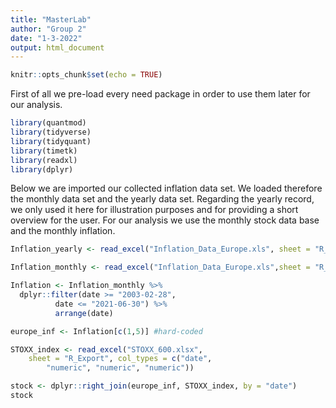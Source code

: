 ```yaml
---
title: "MasterLab"
author: "Group 2"
date: "1-3-2022"
output: html_document
---
```


```r
knitr::opts_chunk$set(echo = TRUE)
```

First of all we pre-load every need package in order to use them later for our analysis.
```r
library(quantmod)
library(tidyverse)
library(tidyquant)
library(timetk)
library(readxl)
library(dplyr)
```

Below we are imported our collected inflation data set. We loaded therefore the monthly data set and the yearly data set. Regarding the yearly record, we only used it here for illustration purposes and for providing a short overview for the user. For our analysis we use the monthly stock data base and the monthly inflation. 

```r
Inflation_yearly <- read_excel("Inflation_Data_Europe.xls", sheet = "R_Export_yearly", col_types = c("date","numeric", "numeric", "numeric","numeric", "numeric", "numeric","numeric", "numeric", "numeric","numeric", "numeric", "numeric", "numeric", "numeric", "numeric", "numeric", "numeric", "numeric","numeric", "numeric", "numeric", "numeric", "numeric", "numeric","numeric", "numeric", "numeric", "numeric", "numeric", "numeric", "numeric", "numeric", "numeric", "numeric", "numeric", "numeric","numeric", "numeric"))

Inflation_monthly <- read_excel("Inflation_Data_Europe.xls",sheet = "R_Export_monthly", col_types = c("date", "numeric", "numeric", "numeric","numeric", "numeric", "numeric", "numeric", "numeric", "numeric","numeric", "numeric", "numeric","numeric", "numeric", "numeric", "numeric", "numeric", "numeric","numeric", "numeric", "numeric","numeric", "numeric", "numeric","numeric", "numeric", "numeric"))

Inflation <- Inflation_monthly %>%
  dplyr::filter(date >= "2003-02-28",
          date <= "2021-06-30") %>%
          arrange(date)

europe_inf <- Inflation[c(1,5)] #hard-coded

STOXX_index <- read_excel("STOXX_600.xlsx", 
    sheet = "R_Export", col_types = c("date", 
        "numeric", "numeric", "numeric"))

stock <- dplyr::right_join(europe_inf, STOXX_index, by = "date")
stock
```











